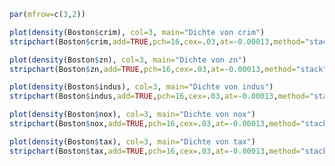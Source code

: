 ```r
par(mfrow=c(3,2)) 

plot(density(Boston$crim), col=3, main="Dichte von crim")
stripchart(Boston$crim,add=TRUE,pch=16,cex=.03,at=-0.00013,method="stack",col=8)

plot(density(Boston$zn), col=3, main="Dichte von zn")
stripchart(Boston$zn,add=TRUE,pch=16,cex=.03,at=-0.00013,method="stack",col=8)

plot(density(Boston$indus), col=3, main="Dichte von indus")
stripchart(Boston$indus,add=TRUE,pch=16,cex=.03,at=-0.00013,method="stack",col=8)

plot(density(Boston$nox), col=3, main="Dichte von nox")
stripchart(Boston$nox,add=TRUE,pch=16,cex=.03,at=-0.00013,method="stack",col=8)

plot(density(Boston$tax), col=3, main="Dichte von tax")
stripchart(Boston$tax,add=TRUE,pch=16,cex=.03,at=-0.00013,method="stack",col=8)
```
